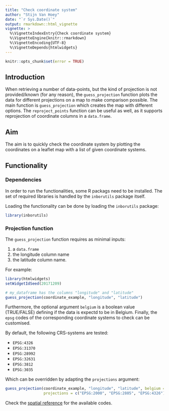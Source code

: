 ```yaml
---
title: "Check coordinate system"
author: "Stijn Van Hoey"
date: "`r Sys.Date()`"
output: rmarkdown::html_vignette
vignette: >
  %\VignetteIndexEntry{Check coordinate system}
  %\VignetteEngine{knitr::rmarkdown}
  %\VignetteEncoding{UTF-8}
  %\VignetteDepends{htmlwidgets}
---
```


```r
knitr::opts_chunk$set(error = TRUE)
```

## Introduction

When retrieving a number of data-points, but the kind of projection is not provided/known (for any reason), the `guess_projection` function plots the data for different projections on a map to make comparison possible. The main function is `guess_projection` which creates the map with different options. The `reproject_points` function can be useful as well, as it supports reprojection of coordinate columns in a `data.frame`.

## Aim

The aim is to quickly check the coordinate system by plotting the coordinates on a leaflet map with a list of given coordinate systems.

## Functionality

### Dependencies

In order to run the functionalities, some R packags need to be installed. The set of required libraries is handled by the `inborutils` package itself. 

Loading the functionality can be done by loading the `inborutils` package:

```r
library(inborutils)
```

### Projection function

The `guess_projection` function requires as minimal inputs:

1.  a `data.frame`
2.  the longitude column name
3.  the latitude column name. 

For example:

```r
library(htmlwidgets)
setWidgetIdSeed(20171209)
```


```r
# my_dataframe has the columns "longitude" and "latitude"
guess_projection(coordinate_example, "longitude", "latitude")
```

Furthermore, the optional argument `belgium` is a boolean value (TRUE/FALSE) defining if the data is expectd to be in Belgium. Finally, the `epsg` codes of the corresponding coordinate systems to check can be customised. 

By default, the following CRS-systems are tested:

* `EPSG:4326`
* `EPSG:31370`
* `EPSG:28992`
* `EPSG:32631`
* `EPSG:3812`
* `EPSG:3035`

Which can be overridden by adapting the `projections` argument:

```r
guess_projection(coordinate_example, "longitude", "latitude", belgium = TRUE, 
                 projections = c("EPSG:2000", "EPSG:2805", "EPSG:4326"))
```

Check the [spatial reference](http://spatialreference.org) for the available codes.
